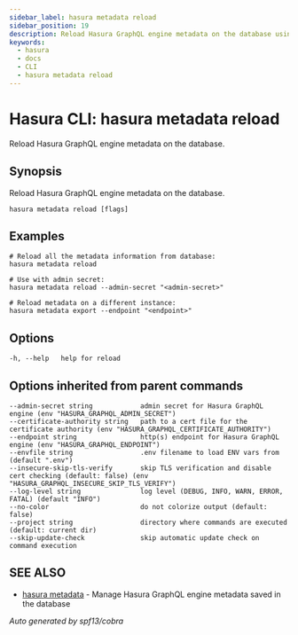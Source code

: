 ```yaml
---
sidebar_label: hasura metadata reload
sidebar_position: 19
description: Reload Hasura GraphQL engine metadata on the database using the Hasura CLI
keywords:
  - hasura
  - docs
  - CLI
  - hasura metadata reload
---
```


# Hasura CLI: hasura metadata reload

Reload Hasura GraphQL engine metadata on the database.

## Synopsis

Reload Hasura GraphQL engine metadata on the database.

```
hasura metadata reload [flags]
```

## Examples

```
# Reload all the metadata information from database:
hasura metadata reload

# Use with admin secret:
hasura metadata reload --admin-secret "<admin-secret>"

# Reload metadata on a different instance:
hasura metadata export --endpoint "<endpoint>"
```

## Options

```
-h, --help   help for reload
```

## Options inherited from parent commands

```
--admin-secret string            admin secret for Hasura GraphQL engine (env "HASURA_GRAPHQL_ADMIN_SECRET")
--certificate-authority string   path to a cert file for the certificate authority (env "HASURA_GRAPHQL_CERTIFICATE_AUTHORITY")
--endpoint string                http(s) endpoint for Hasura GraphQL engine (env "HASURA_GRAPHQL_ENDPOINT")
--envfile string                 .env filename to load ENV vars from (default ".env")
--insecure-skip-tls-verify       skip TLS verification and disable cert checking (default: false) (env "HASURA_GRAPHQL_INSECURE_SKIP_TLS_VERIFY")
--log-level string               log level (DEBUG, INFO, WARN, ERROR, FATAL) (default "INFO")
--no-color                       do not colorize output (default: false)
--project string                 directory where commands are executed (default: current dir)
--skip-update-check              skip automatic update check on command execution
```

## SEE ALSO

- [hasura metadata](/hasura-cli/commands/hasura_metadata.mdx) - Manage Hasura GraphQL engine metadata saved in the database

_Auto generated by spf13/cobra_
